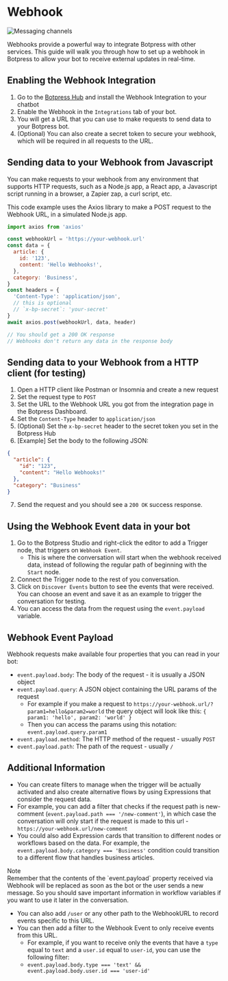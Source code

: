 
# Webhook

![Messaging channels](/docs/content/webhook-banner.png)

Webhooks provide a powerful way to integrate Botpress with other services. This guide will walk you through how to set up a webhook in Botpress to allow your bot to receive external updates in real-time.

## Enabling the Webhook Integration

1. Go to the [Botpress Hub](https://app.botpress.cloud/hub) and install the Webhook Integration to your chatbot
2. Enable the Webhook in the `Integrations` tab of your bot.
3. You will get a URL that you can use to make requests to send data to your Botpress bot.
4. (Optional) You can also create a secret token to secure your webhook, which will be required in all requests to the URL.

## Sending data to your Webhook from Javascript

You can make requests to your webhook from any environment that supports HTTP requests, such as a Node.js app, a React app, a Javascript script running in a browser, a Zapier zap, a curl script, etc.

This code example uses the Axios library to make a POST request to the Webhook URL, in a simulated Node.js app.

```js
import axios from 'axios'

const webhookUrl = 'https://your-webhook.url'
const data = {
  article: {
    id: '123',
    content: 'Hello Webhooks!',
  },
  category: 'Business',
}
const headers = {
  'Content-Type': 'application/json',
  // this is optional
  // `x-bp-secret`: 'your-secret'
}
await axios.post(webhookUrl, data, header)

// You should get a 200 OK response
// Webhooks don't return any data in the response body
```

## Sending data to your Webhook from a HTTP client (for testing)

1. Open a HTTP client like Postman or Insomnia and create a new request
2. Set the request type to `POST`
3. Set the URL to the Webhook URL you got from the integration page in the Botpress Dashboard.
4. Set the `Content-Type` header to `application/json`
5. (Optional) Set the `x-bp-secret` header to the secret token you set in the Botpress Hub
6. [Example] Set the body to the following JSON:

```json
{
  "article": {
    "id": "123",
    "content": "Hello Webhooks!"
  },
  "category": "Business"
}
```

7. Send the request and you should see a `200 OK` success response.

## Using the Webhook Event data in your bot

1. Go to the Botpress Studio and right-click the editor to add a Trigger node, that triggers on `Webhook Event`.
   - This is where the conversation will start when the webhook received data, instead of following the regular path of beginning with the `Start` node.
2. Connect the Trigger node to the rest of you conversation.
3. Click on `Discover Events` button to see the events that were received. You can choose an event and save it as an example to trigger the conversation for testing.
4. You can access the data from the request using the `event.payload` variable.

## Webhook Event Payload

Webhook requests make available four properties that you can read in your bot:

- `event.payload.body`: The body of the request - it is usually a JSON object
- `event.payload.query`: A JSON object containing the URL params of the request
  - For example if you make a request to `https://your-webhook.url/?param1=hello&param2=world` the query object will look like this: `{ param1: 'hello', param2: 'world' }`
  - Then you can access the params using this notation: `event.payload.query.param1`
- `event.payload.method`: The HTTP method of the request - usually `POST`
- `event.payload.path`: The path of the request - usually `/`

## Additional Information

- You can create filters to manage when the trigger will be actually activated and also create alternative flows by using Expressions that consider the request data.
- For example, you can add a filter that checks if the request path is new-comment (`event.payload.path === '/new-comment'`), in which case the conversation will only start if the request is made to this url - `https://your-webhook.url/new-comment`
- You could also add Expression cards that transition to different nodes or workflows based on the data. For example, the `event.payload.body.category === 'Business'` condition could transition to a different flow that handles business articles.

<Callout type="info">
  Note 
  </br>
  Remember that the contents of the `event.payload` property received via Webhook will be replaced as soon as the bot or
  the user sends a new message. So you should save important information in workflow variables if you want to use it
  later in the conversation.
</Callout>

- You can also add `/user` or any other path to the WebhookURL to record events specific to this URL. 
- You can then add a filter to the Webhook Event to only receive events from this URL. 
  - For example, if you want to receive only the events that have a `type` equal to `text` and a `user.id` equal to `user-id`, you can use the following filter: 
  - `event.payload.body.type === 'text' && event.payload.body.user.id === 'user-id'`
